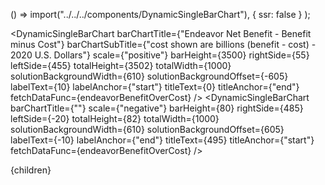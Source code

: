 



  () => import("../../../components/DynamicSingleBarChart"),
  { ssr: false }
);

<DynamicSingleBarChart
  barChartTitle={"Endeavor Net Benefit - Benefit minus Cost"}
  barChartSubTitle={"cost shown are billions (benefit - cost) - 2020 U.S. Dollars"}
  scale={"positive"}
  barHeight={3500}
  rightSide={55}
  leftSide={455}
  totalHeight={3502}
  totalWidth={1000}
  solutionBackgroundWidth={610}
  solutionBackgroundOffset={-605}
  labelText={10}
  labelAnchor={"start"}
  titleText={0}
  titleAnchor={"end"}
  fetchDataFunc={endeavorBenefitOverCost}
/>
<DynamicSingleBarChart
  barChartTitle={""}
  scale={"negative"}
  barHeight={80}
  rightSide={485}
  leftSide={-20}
  totalHeight={82}
  totalWidth={1000}
  solutionBackgroundWidth={610}
  solutionBackgroundOffset={605}
  labelText={-10}
  labelAnchor={"end"}
  titleText={495}
  titleAnchor={"start"}
  fetchDataFunc={endeavorBenefitOverCost}
/>

<FullSetOfEndeavorReferences />

  <Article 
    focusAreaUrl={focusAreaUrl} 
    hierarchy={hierarchy} 
    site={site}
  >
    {children}
  </Article>